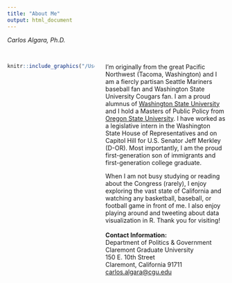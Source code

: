 ```yaml
---
title: "About Me"
output: html_document
---
```

<!-- Google tag (gtag.js) -->
<script async src="https://www.googletagmanager.com/gtag/js?id=G-BSHV58HW4C"></script>
<script>
  window.dataLayer = window.dataLayer || [];
  function gtag(){dataLayer.push(arguments);}
  gtag('js', new Date());

  gtag('config', 'G-BSHV58HW4C');
</script>

<style>
  .column-left{
    float: left;
    width: 40%;
    text-align: left;
  }
.column-right{
  float: right;
  width: 55%;
  text-align: left;
}
</style>
<script>
<!DOCTYPE html>
<html>
<meta name="viewport" content="width=device-width, initial-scale=1">
<style>
/* On smaller screens, decrease text size */
@media only screen and (max-width: 300px) {
  .text {font-size: 11px}
}
</style>
</html> 
</script>

*Carlos Algara, Ph.D.*
<br/>
<br/>

<div class="column-left">

```r
knitr::include_graphics("/Users/caalgara/Dropbox/Github_Website/calgara.github.io/figures/me_hiking.jpg")
```
<!-- <a href = "https://twitter.com/algaraca"><img src="/Users/caalgara/Dropbox/Github_Website/calgara.github.io/figures/twitter.png" alt="Twitter Logo" style="width:125px;" align ="center"></a>-->
</div>


<div class="column-right">
I'm originally from the great Pacific Northwest (Tacoma, Washington) and I am a fiercly partisan Seattle Mariners baseball fan and Washington State University Cougars fan. I am a proud alumnus of [Washington State University](http://wsu.edu/) and I hold a Masters of Public Policy from [Oregon State University](http://liberalarts.oregonstate.edu/spp/). I have worked as a legislative intern in the Washington State House of Representatives and on Capitol Hill for U.S. Senator Jeff Merkley (D-OR). Most importantly, I am the proud first-generation son of immigrants and first-generation college graduate.  
  
When I am not busy studying or reading about the Congress (rarely), I enjoy exploring the vast state of California and watching any basketball, baseball, or football game in front of me. I also enjoy playing around and tweeting about data visualization in R. Thank you for visiting!  
<br>
**Contact Information:**    
Department of Politics & Government  
Claremont Graduate University    
150 E. 10th Street    
Claremont, California 91711    
[carlos.algara@cgu.edu](mailto:carlos.algara@cgu.edu)
<br>
<br>
<!-- <style><div text-align: left; font-size: 90%;'></style>Copyright &copy; 2017 by Carlos Algara. Made with [RStudio](https://www.rstudio.com)</div></div> -->
